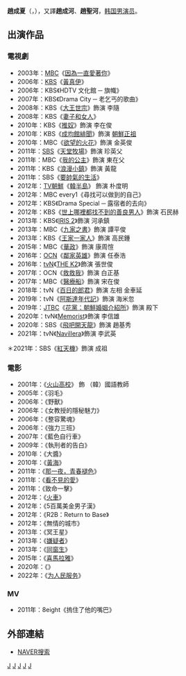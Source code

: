 {{藝人
| 姓名 = 趙成夏
| 類型 = 男演员
| 外文名 = 조성하
| 外文 = ko
| 羅馬拼音 = Cho Sung Ha
| 英文名 = 
| 圖片 = 
| 國籍 = {{KOR}}
| 出生日期 = {{birth date and age|1966|8|8}}
| 出生地點 = {{KOR}}[[蔚山廣域市|蔚山廣域市]]
| 職業 = 演員
| 教育程度 = [[首爾藝術大學|首爾藝術大學]]演劇系
| 經紀公司 = [[C-JeS娛樂|C-JeS娛樂]]
| 出道日期 = 1997年
| 活躍年代 = 
}}
'''趙成夏'''（{{lang-ko|'''조성하'''}}，{{bd|1966年|8月8日}}），又譯'''趙成河'''、'''趙聖河'''，[[韩国|韩国]][[男演员|男演员]]。

== 出演作品 ==
=== 電視劇 ===
* 2003年：[[文化廣播_(韓國)|MBC]]《[[因為一直愛著你|因為一直愛著你]]》
* 2006年：[[韓國放送公社|KBS]]《[[黃真伊_(電視劇)|黃真伊]]》
* 2006年：KBS《HDTV 文化館 ─ 旗幟》
* 2007年：KBS《Drama City ─ 老乞丐的歌曲》
* 2008年：KBS《[[大王世宗|大王世宗]]》飾演 李隨
* 2008年：KBS《[[妻子和女人|妻子和女人]]》
* 2010年：KBS《[[推奴|推奴]]》飾演 李在俊 
* 2010年：KBS《[[成均館緋聞|成均館緋聞]]》飾演 [[朝鮮正祖|朝鮮正祖]]
* 2010年：MBC《[[欲望的火花|欲望的火花]]》飾演 金英俊
* 2011年：[[SBS_(韓國)|SBS]]《[[天堂牧場|天堂牧場]]》飾演 珍英父
* 2011年：MBC《[[我的公主|我的公主]]》飾演 東在父
* 2011年：KBS《[[浪漫小鎮|浪漫小鎮]]》飾演 黃龍
* 2011年：SBS《[[要帥氣的生活|要帥氣的生活]]》
* 2012年：[[TV朝鮮|TV朝鮮]]《[[韓半島_(電視劇)|韓半島]]》 飾演 朴度明
* 2012年：MBC every1《尋找可以做到的自己》
* 2012年：KBS《Drama Special ─ 露宿者的去向》
* 2012年：KBS《[[世上哪裡都找不到的善良男人|世上哪裡都找不到的善良男人]]》飾演 石民赫
* 2013年：KBS《[[IRIS_2|IRIS 2]]》飾演 河承鎮
* 2013年：MBC《[[九家之書|九家之書]]》飾演 譚平俊
* 2013年：KBS《[[王家一家人|王家一家人]]》飾演 高民鍾
* 2015年：MBC《[[華政|華政]]》飾演 康周愃
* 2016年：[[OCN|OCN]]《[[鄰家英雄|鄰家英雄]]》飾演 任泰浩
* 2016年：[[tvN|tvN]]《[[THE_K2|THE K2]]》飾演 張世俊
* 2017年：OCN《[[救救我|救救我]]》飾演 白正基
* 2017年：MBC《[[醫療船_(韓國電視劇)|醫療船]]》飾演 宋在俊
* 2018年：tvN《[[百日的郎君|百日的郎君]]》飾演 左相 金車延
* 2019年：tvN《[[阿斯達年代記|阿斯達年代記]]》飾演 海米忽
* 2019年：[[JTBC|JTBC]]《[[花黨：朝鮮婚姻介紹所|花黨：朝鮮婚姻介紹所]]》飾演 殿下
* 2020年：tvN《[[Memorist|Memorist]]》飾演 李信雄
* 2020年：SBS《[[飛吧開天龍|飛吧開天龍]]》飾演 趙基秀
* 2021年：tvN《[[Navillera|Navillera]]》飾演 李武英
＊2021年：SBS《[[紅天機|紅天機]]》飾演 成祖

=== 電影 ===
* 2001年：《[[火山高校|火山高校]]》 飾 （韓）國語教師
* 2005年：《羽毛》
* 2006年：《野獸》 
* 2006年：《女教授的隱秘魅力》
* 2006年：《整容驚魂》
* 2006年：《強力三班》
* 2007年：《藍色自行車》
* 2009年：《執刑者的告白》 
* 2010年：《大醬》
* 2010年：《[[黃海_(電影)|黃海]]》 
* 2011年：《[[守望者_(韓國電影)|那一夜，青春褪色]]》
* 2011年：《[[看不見的愛|看不見的愛]]》 
* 2011年：《致命一擊》
* 2012年：《[[火車_(電影)|火車]]》
* 2012年：《5百萬美金男子漢》
* 2012年：《R2B：Return to Base》
* 2012年：《無情的城市》
* 2013年：《冥王星》
* 2013年：《[[嫌疑者_(電影)|嫌疑者]]》
* 2013年：《[[同窗生|同窗生]]》
* 2015年：《[[喜馬拉雅_(韓國電影)|喜馬拉雅]]》
* 2020年：《{{le|猎杀时间|Time to Hunt (film)}}》
* 2022年：《[[为人民服务_(2022年电影)|为人民服务]]》

=== MV ===
*2011年：8eight《摀住了他的嘴巴》

== 外部連結 ==
*[http://search.naver.com/search.naver?where=nexearch&query=%EC%A1%B0%EC%84%B1%ED%95%98&sm=top_hty&fbm=0&ie=utf8 NAVER搜索]{{ko}}
{{C-JeS Entertainment}}
{{大鐘獎最佳男配角}}
[[Category:韓國電視演員|J]]
[[Category:韓國電影演員|J]]
[[Category:首爾藝術大學校友|J]]
[[Category:蔚山廣域市出身人物|J]]
[[Category:趙姓|J]]